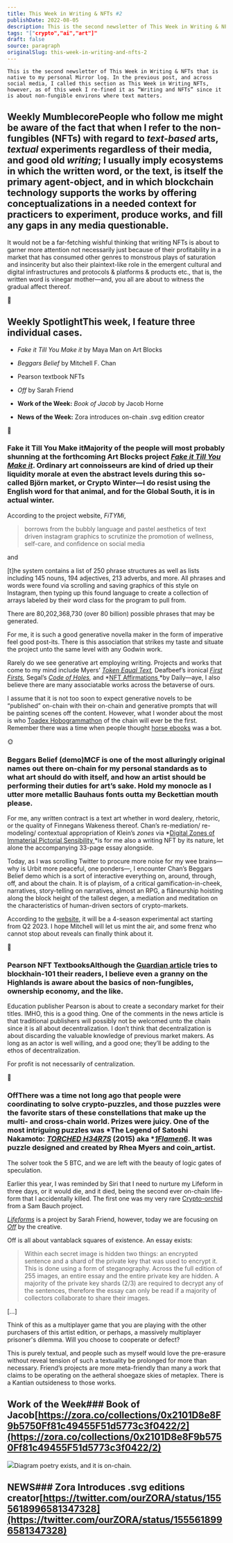 ```yaml
---
title: This Week in Writing & NFTs #2
publishDate: 2022-08-05
description: This is the second newsletter of This Week in Writing & NFTs that is native to my personal Mirror log. In the previous post, and across social media,......
tags: "["crypto","ai","art"]"
draft: false
source: paragraph
originalSlug: this-week-in-writing-and-nfts-2
---
```


`This is the second newsletter of This Week in Writing & NFTs that is native to my personal Mirror log. In the previous post, and across social media, I called this section as This Week in Writing NFTs, however, as of this week I re-fined it as “Writing and NFTs” since it is about non-fungible environs where text matters.`

## Weekly MumblecorePeople who follow me might be aware of the fact that when I refer to the non-fungibles (NFTs) with regard to *text-based* arts, *textual* experiments regardless of their media, and good old *writing*; I usually imply ecosystems in which the **written word**, or the **text**, is itself the primary agent-object, and in which blockchain technology supports the works by offering conceptualizations in a needed context for practicers to experiment, produce works, and fill any gaps in any media questionable.

It would not be a far-fetching wishful thinking that writing NFTs is about to garner more attention not necessarily just because of their profitability in a market that has consumed other genres to monstrous plays of saturation and insincerity but also their plaintext-like role in the emergent cultural and digital infrastructures and protocols & platforms & products etc., that is, the written word is vinegar mother—and, you all are about to witness the gradual affect thereof.

🐸

## Weekly SpotlightThis week, I feature three individual cases.

- *Fake it Till You Make it* by Maya Man on Art Blocks

- *Beggars Belief* by Mitchell F. Chan

- Pearson textbook NFTs

- *Off* by Sarah Friend

- **Work of the Week:** *Book of Jacob* by Jacob Horne

- **News of the Week:** Zora introduces on-chain .svg edition creator

🦍

### Fake it Till You Make itMajority of the people will most probably shunning at the forthcoming Art Blocks project [*Fake it Till You Make it*](https://fakeittillyoumakeit.lol/). Ordinary art connoisseurs are kind of dried up their liquidity morale at even the abstract levels during this so-called Björn market, or Crypto Winter—I do resist using the English word for that animal, and for the Global South, it is in actual winter.

According to the project website, *FiTYMi*,

> borrows from the bubbly language and pastel aesthetics of text driven instagram graphics to scrutinize the promotion of wellness, self-care, and confidence on social media

and

[t]he system contains a list of 250 phrase structures as well as lists including 145 nouns, 194 adjectives, 213 adverbs, and more. All phrases and words were found via scrolling and saving graphics of this style on Instagram, then typing up this found language to create a collection of arrays labeled by their word class for the program to pull from.

There are 80,202,368,730 (over 80 billion) possible phrases that may be generated.

For me, it is such a good generative novella maker in the form of imperative feel good post-its. There is this association that strikes my taste and situate the project unto the same level with any Godwin work.

Rarely do we see generative art employing writing. Projects and works that come to my mind include Myers’ [*Token Equal Text*](https://rhea.art/tokens-equal-text)*,* Deafbeef’s ironical [*First Firsts*](https://www.deafbeef.com/first.htm)*,* Segal’s [*Code of Holes*](https://www.folia.app/works/11)*,* and *[NFT Affirmations ](https://nftaffirmations.io/)*by Daily—aye, I also believe there are many associatable works across the betaverse of ours.

I assume that it is not too soon to expect generative novels to be “published” on-chain with their on-chain and generative prompts that will be painting scenes off the content. However, what I wonder about the most is who [Toadex Hobogrammathon](https://ubu-mirror.ch/ubu/toadex_name.html) of the chain will ever be the first. Remember there was a time when people thought [horse ebooks](https://en.wikipedia.org/wiki/Horse_ebooks) was a bot.

🌞

### Beggars Belief (demo)MCF is one of the most alluringly original names out there on-chain for my personal standards as to what art should do with itself, and how an artist should be performing their duties for art’s sake. Hold my monocle as I utter more metallic Bauhaus fonts outta my Beckettian mouth please.

For me, any written contract is a text art whether in word dealery, rhetoric, or the quality of Finnegans Wakeness thereof. Chan’s re-mediation/ re-modeling/ contextual appropriation of Klein’s *zones* via *[Digital Zones of Immaterial Pictorial Sensibility ](https://chan.gallery/ikb/)*is for me also a writing NFT by its nature, let alone the accompanying 33-page essay alongside.

Today, as I was scrolling Twitter to procure more noise for my wee brains—why is Urbit more peaceful, one ponders—, I encounter Chan’s Beggars Belief demo which is a sort of interactive everything on, around, through, off, and about the chain. It is of playism, of a critical gamification-in-cheek, narratives, story-telling on narratives, almost an RPG, a flâneurship hoisting along the block height of the tallest degen, a mediation and meditation on the characteristics of human-driven sectors of crypto-markets.

According to the [website](https://chan.gallery/beggarsbelief/), it will be a 4-season experimental act starting from Q2 2023. I hope Mitchell will let us mint the air, and some frenz who cannot stop about reveals can finally think about it.

🌊

### Pearson NFT TextbooksAlthough the [Guardian article](https://www.theguardian.com/books/2022/aug/02/pearson-plans-to-sell-its-textbooks-as-nfts) tries to blockhain-101 their readers, I believe even a granny on the Highlands is aware about the basics of non-fungibles, ownership economy, and the like.

Education publisher Pearson is about to create a secondary market for their titles. IMHO, this is a good thing. One of the comments in the news article is that traditional publishers will possibly not be welcomed unto the chain since it is all about decentralization. I don’t think that decentralization is about discarding the valuable knowledge of previous market makers. As long as an actor is well willing, and a good one; they’ll be adding to the ethos of decentralization.

For profit is not necessarily of centralization.

🌴

### OffThere was a time not long ago that people were coordinating to solve crypto-puzzles, and those puzzles were the favorite stars of these constellations that make up the multi- and cross-chain world. Prizes were juicy. One of the most intriguing puzzles was *The Legend of Satoshi Nakamoto: *[*TORCHED H34R7S*](https://opensea.io/assets/ethereum/0xe55c8732de80cb474c756440082270e3b2ac7af7/2)* (2015) aka *[*1Flamen6*](https://www.blockchain.com/btc/address/1FLAMEN6rq2BqMnkUmsJBqCGWdwgVKcegd). It was puzzle designed and created by Rhea Myers and coin_artist.

The solver took the 5 BTC, and we are left with the beauty of logic gates of speculation.

Earlier this year, I was reminded by Siri that I need to nurture my Lifeform in three days, or it would die, and it died, being the second ever on-chain life-form that I accidentally killed. The first one was my very rare [Crypto-orchid](https://cryptorchids.io/) from a Sam Bauch project.

[*Lifeforms*](https://lifeforms.supply/about) is a project by Sarah Friend, however, today we are focusing on [*Off*](https://off.supply/) by the creative.

Off is all about vantablack squares of existence. An essay exists:

> Within each secret image is hidden two things: an encrypted sentence and a shard of the private key that was used to encrypt it. This is done using a form of steganography. Across the full edition of 255 images, an entire essay and the entire private key are hidden. A majority of the private key shards (2/3) are required to decrypt any of the sentences, therefore the essay can only be read if a majority of collectors collaborate to share their images.

[…]

Think of this as a multiplayer game that you are playing with the other purchasers of this artist edition, or perhaps, a massively multiplayer prisoner's dilemma. Will you choose to cooperate or defect?

This is purely textual, and people such as myself would love the pre-erasure without reveal tension of such a textuality be prolonged for more than necessary. Friend’s projects are more meta-friendly than many a work that claims to be operating on the aetheral shoegaze skies of metaplex. There is a Kantian outsideness to those works.

## Work of the Week### Book of Jacob[https://zora.co/collections/0x2101D8e8F9b5750Ff81c49455F51d5773c3f0422/2](https://zora.co/collections/0x2101D8e8F9b5750Ff81c49455F51d5773c3f0422/2)

![](https://storage.googleapis.com/papyrus_images/0a5b491b460a4619c9102c7a6fdf9316.png)Diagram poetry exists, and it is on-chain.

## NEWS### Zora Introduces .svg editions creator[https://twitter.com/ourZORA/status/1555618996581347328](https://twitter.com/ourZORA/status/1555618996581347328)
